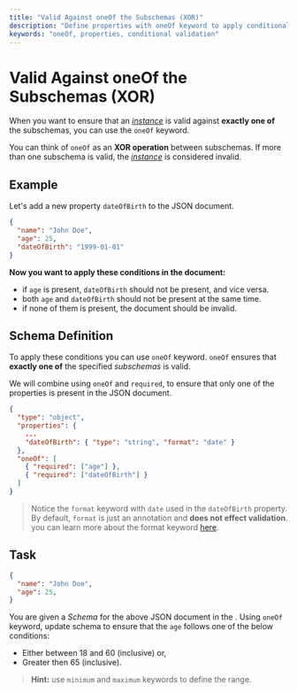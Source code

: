 ```yaml
---
title: "Valid Against oneOf the Subschemas (XOR)"
description: "Define properties with oneOf keyword to apply conditional validation."
keywords: "oneOf, properties, conditional validation"
---
```


# Valid Against oneOf the Subschemas (XOR)

When you want to ensure that an [_instance_](https://json-schema.org/learn/glossary#instance) is valid against **exactly one of** the subschemas, you can use the `oneOf` keyword.

You can think of `oneOf` as an **XOR operation** between subschemas. If more than one subschema is valid, the [_instance_](https://json-schema.org/learn/glossary#instance) is considered invalid.

## Example

Let's add a new property `dateOfBirth` to the JSON document.


```json highlightLineStart={4}
{
  "name": "John Doe",
  "age": 25,
  "dateOfBirth": "1999-01-01"
}
```


**Now you want to apply these conditions in the document:**
- if `age` is present, `dateOfBirth` should not be present, and vice versa.
- both `age` and `dateOfBirth` should not be present at the same time.
- if none of them is present, the document should be invalid.



## Schema Definition

To apply these conditions you can use `oneOf` keyword. `oneOf` ensures that **exactly one of** the specified *subschemas* is valid. 

We will combine using `oneOf` and `required`, to ensure that only one of the properties is present in the JSON document.


```json highlightLineStart={7} highlightLineEnd={10}
{
  "type": "object",
  "properties": {
    ...
    "dateOfBirth": { "type": "string", "format": "date" }
  },
  "oneOf": [
    { "required": ["age"] },
    { "required": ["dateOfBirth"] }
  ]
}
```

> Notice the `format` keyword with `date` used in the `dateOfBirth` property. By default, `format` is just an annotation and **does not effect validation**. you can learn more about the format keyword [here](https://json-schema.org/understanding-json-schema/reference/string#format).

## Task

``` json
{
  "name": "John Doe",
  "age": 25,
}
```

You are given a *Schema* for the above JSON document in the <SideEditorLink/>. Using `oneOf` keyword, update schema to ensure that the `age` follows one of the below conditions:

- Either between 18 and 60 (inclusive) or,
- Greater then 65 (inclusive).

> **Hint:** use `minimum` and `maximum` keywords to define the range.
